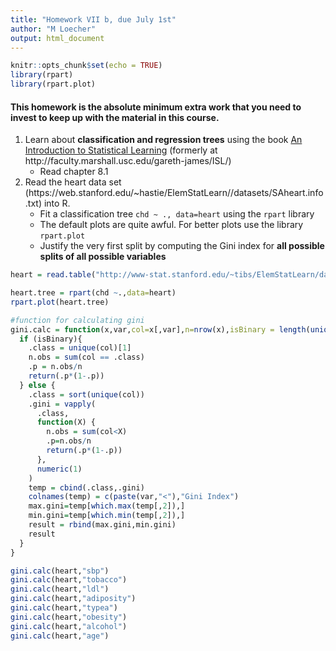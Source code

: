 ```yaml
---
title: "Homework VII b, due July 1st"
author: "M Loecher"
output: html_document
---
```


```r
knitr::opts_chunk$set(echo = TRUE)
library(rpart)
library(rpart.plot)
```

#### This homework is the absolute minimum extra work that you need to invest to keep up with the material in this course.

1. Learn about **classification and regression trees** using the book [An Introduction to Statistical Learning](https://westminster.instructure.com/courses/2915670/files/172215801) (formerly at http://faculty.marshall.usc.edu/gareth-james/ISL/)
   * Read chapter 8.1

2. Read the heart data set (https://web.stanford.edu/~hastie/ElemStatLearn//datasets/SAheart.info.txt) into R.
   * Fit a classification tree `chd ~ ., data=heart` using the `rpart` library  
   * The default plots are quite awful. For better plots use the library `rpart.plot`
   * Justify the very first split by computing the Gini index for **all possible splits of all possible variables**

```r
heart = read.table("http://www-stat.stanford.edu/~tibs/ElemStatLearn/datasets/SAheart.data", sep=",", head=T,row.names=1)
```

```r
heart.tree = rpart(chd ~.,data=heart)
rpart.plot(heart.tree)
```
```r
#function for calculating gini
gini.calc = function(x,var,col=x[,var],n=nrow(x),isBinary = length(unique(col)) == 2){
  if (isBinary){
    .class = unique(col)[1]
    n.obs = sum(col == .class)
    .p = n.obs/n
    return(.p*(1-.p))
  } else {
    .class = sort(unique(col))
    .gini = vapply(
      .class,
      function(X) {
        n.obs = sum(col<X)
        .p=n.obs/n
        return(.p*(1-.p))
      },
      numeric(1)
    )
    temp = cbind(.class,.gini)
    colnames(temp) = c(paste(var,"<"),"Gini Index")
    max.gini=temp[which.max(temp[,2]),]
    min.gini=temp[which.min(temp[,2]),]
    result = rbind(max.gini,min.gini)
    result
  }
}
```


```r
gini.calc(heart,"sbp")
gini.calc(heart,"tobacco")
gini.calc(heart,"ldl")
gini.calc(heart,"adiposity")
gini.calc(heart,"typea")
gini.calc(heart,"obesity")
gini.calc(heart,"alcohol")
gini.calc(heart,"age")
```




